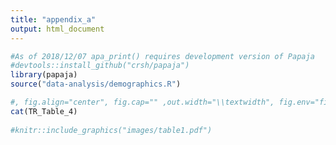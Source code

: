 ```yaml
---
title: "appendix_a"
output: html_document
---
```

```r
#As of 2018/12/07 apa_print() requires development version of Papaja
#devtools::install_github("crsh/papaja")
library(papaja)
source("data-analysis/demographics.R")

```

```r
#, fig.align="center", fig.cap="" ,out.width="\\textwidth", fig.env="figure*"
cat(TR_Table_4)
 
#knitr::include_graphics("images/table1.pdf")
```
